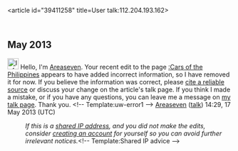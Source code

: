 <article id="39411258" title=User talk:112.204.193.162>
	<talkpage id="39411258" title="User talk:112.204.193.162">
{{Shared IP|host=112.204.193.162.pldt.net|Philippine Long Distance Telephone, Bowling Lane, Cainta, Rizal, Philippines}}

== May 2013 ==
[[Image:Information.svg|25px|alt=Information icon]] Hello, I'm [[User:Areaseven|Areaseven]]. Your recent edit to the page [[:Cars of the Philippines]] appears to have added incorrect information, so I have removed it for now. If you believe the information was correct, please [[Wikipedia:Citing sources|cite a reliable source]] or discuss your change on the article's talk page. If you think I made a mistake, or if you have any questions, you can leave me a message on [[User_talk:Areaseven|my talk page]]. Thank you. &lt;!-- Template:uw-error1 --&gt; [[User:Areaseven|Areaseven]] ([[User talk:Areaseven|talk]]) 14:29, 17 May 2013 (UTC)
:''If this is a [[Network address translation|shared IP address]], and you did not make the edits, consider [[Wikipedia:Why create an account?|creating an account]] for yourself so you can avoid further irrelevant notices.''&lt;!-- Template:Shared IP advice --&gt;
	</talkpage>
</article>